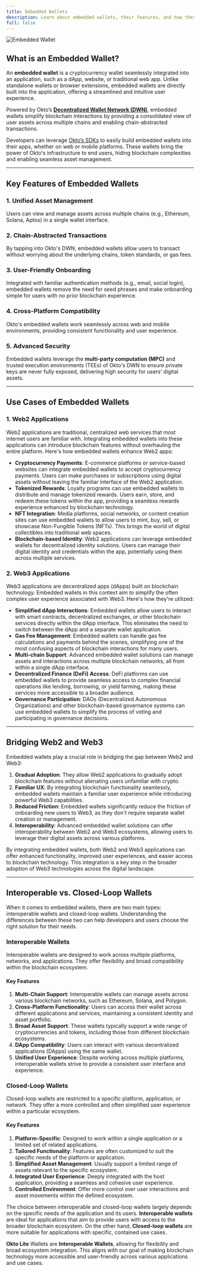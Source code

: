 ```yaml
---
title: Embedded Wallets
description: Learn about embedded wallets, their features, and how they simplify blockchain interactions by integrating Okto's Decentralized Wallet Network.
full: false
---
```


![Embedded Wallet](/images/embedded-wallet.png)

## What is an Embedded Wallet?

An **embedded wallet** is a cryptocurrency wallet seamlessly integrated into an application, such as a dApp, website, or traditional web app. Unlike standalone wallets or browser extensions, embedded wallets are directly built into the application, offering a streamlined and intuitive user experience. 

Powered by Okto’s [**Decentralized Wallet Network (DWN)**](#), embedded wallets simplify blockchain interactions by providing a consolidated view of user assets across multiple chains and enabling chain-abstracted transactions.

Developers can leverage [Okto’s SDKs](../okto-sdk/supported-sdk-platforms) to easily build embedded wallets into their apps, whether on web or mobile platforms. These wallets bring the power of Okto's infrastructure to end users, hiding blockchain complexities and enabling seamless asset management.

---

## Key Features of Embedded Wallets

### 1. **Unified Asset Management**
Users can view and manage assets across multiple chains (e.g., Ethereum, Solana, Aptos) in a single wallet interface.

### 2. **Chain-Abstracted Transactions**
By tapping into Okto's DWN, embedded wallets allow users to transact without worrying about the underlying chains, token standards, or gas fees.

### 3. **User-Friendly Onboarding**
Integrated with familiar authentication methods (e.g., email, social login), embedded wallets remove the need for seed phrases and make onboarding simple for users with no prior blockchain experience.

### 4. **Cross-Platform Compatibility**
Okto's embedded wallets work seamlessly across web and mobile environments, providing consistent functionality and user experience.

### 5. **Advanced Security**
Embedded wallets leverage the **multi-party computation (MPC)** and trusted execution environments (TEEs) of Okto's DWN to ensure private keys are never fully exposed, delivering high security for users’ digital assets.

---

## Use Cases of Embedded Wallets

### 1. **Web2 Applications**
Web2 applications are traditional, centralized web services that most internet users are familiar with. Integrating embedded wallets into these applications can introduce blockchain features without overhauling the entire platform. Here's how embedded wallets enhance Web2 apps:
- **Cryptocurrency Payments**: E-commerce platforms or service-based websites can integrate embedded wallets to accept cryptocurrency payments. Users can make purchases or subscriptions using digital assets without leaving the familiar interface of the Web2 application.
- **Tokenized Rewards**: Loyalty programs can use embedded wallets to distribute and manage tokenized rewards. Users earn, store, and redeem these tokens within the app, providing a seamless rewards experience enhanced by blockchain technology.
- **NFT Integration**: Media platforms, social networks, or content creation sites can use embedded wallets to allow users to mint, buy, sell, or showcase Non-Fungible Tokens (NFTs). This brings the world of digital collectibles into traditional web spaces.
- **Blockchain-based Identity**: Web2 applications can leverage embedded wallets for decentralized identity solutions. Users can manage their digital identity and credentials within the app, potentially using them across multiple services.


### 2. **Web3 Applications**
Web3 applications are decentralized apps (dApps) built on blockchain technology. Embedded wallets in this context aim to simplify the often complex user experience associated with Web3. Here's how they're utilized:
- **Simplified dApp Interactions**: Embedded wallets allow users to interact with smart contracts, decentralized exchanges, or other blockchain services directly within the dApp interface. This eliminates the need to switch between the dApp and a separate wallet application.
- **Gas Fee Management**: Embedded wallets can handle gas fee calculations and payments behind the scenes, simplifying one of the most confusing aspects of blockchain interactions for many users.
- **Multi-chain Support**: Advanced embedded wallet solutions can manage assets and interactions across multiple blockchain networks, all from within a single dApp interface.
- **Decentralized Finance (DeFi) Access**: DeFi platforms can use embedded wallets to provide seamless access to complex financial operations like lending, borrowing, or yield farming, making these services more accessible to a broader audience.
- **Governance Participation**: DAOs (Decentralized Autonomous Organizations) and other blockchain-based governance systems can use embedded wallets to simplify the process of voting and participating in governance decisions.

---

## Bridging Web2 and Web3

Embedded wallets play a crucial role in bridging the gap between Web2 and Web3:
1. **Gradual Adoption**: They allow Web2 applications to gradually adopt blockchain features without alienating users unfamiliar with crypto.
2. **Familiar UX**: By integrating blockchain functionality seamlessly, embedded wallets maintain a familiar user experience while introducing powerful Web3 capabilities.
3. **Reduced Friction**: Embedded wallets significantly reduce the friction of onboarding new users to Web3, as they don't require separate wallet creation or management.
4. **Interoperability**: Advanced embedded wallet solutions can offer interoperability between Web2 and Web3 ecosystems, allowing users to leverage their digital assets across various platforms.

By integrating embedded wallets, both Web2 and Web3 applications can offer enhanced functionality, improved user experiences, and easier access to blockchain technology. This integration is a key step in the broader adoption of Web3 technologies across the digital landscape.

---

## Interoperable vs. Closed-Loop Wallets
When it comes to embedded wallets, there are two main types: interoperable wallets and closed-loop wallets. Understanding the differences between these two can help developers and users choose the right solution for their needs.

### Interoperable Wallets
Interoperable wallets are designed to work across multiple platforms, networks, and applications. They offer flexibility and broad compatibility within the blockchain ecosystem.

#### Key Features
1. **Multi-Chain Support**: Interoperable wallets can manage assets across various blockchain networks, such as Ethereum, Solana, and Polygon.
2. **Cross-Platform Functionality**: Users can access their wallet across different applications and services, maintaining a consistent identity and asset portfolio.
3. **Broad Asset Support**: These wallets typically support a wide range of cryptocurrencies and tokens, including those from different blockchain ecosystems.
4. **DApp Compatibility**: Users can interact with various decentralized applications (DApps) using the same wallet.
5. **Unified User Experience**: Despite working across multiple platforms, interoperable wallets strive to provide a consistent user interface and experience.

### Closed-Loop Wallets
Closed-loop wallets are restricted to a specific platform, application, or network. They offer a more controlled and often simplified user experience within a particular ecosystem.

#### Key Features
1. **Platform-Specific**: Designed to work within a single application or a limited set of related applications.
2. **Tailored Functionality**: Features are often customized to suit the specific needs of the platform or application.
3. **Simplified Asset Management**: Usually support a limited range of assets relevant to the specific ecosystem.
4. **Integrated User Experience**: Deeply integrated with the host application, providing a seamless and cohesive user experience.
5. **Controlled Environment**: Offer more control over user interactions and asset movements within the defined ecosystem.

The choice between interoperable and closed-loop wallets largely depends on the specific needs of the application and its users. **Interoperable wallets** are ideal for applications that aim to provide users with access to the broader blockchain ecosystem. On the other hand, **Closed-loop wallets** are more suitable for applications with specific, contained use cases.

**Okto Lite** Wallets are **Interoperable Wallets**, allowing for flexibility and broad ecosystem integration. This aligns with our goal of making blockchain technology more accessible and user-friendly across various applications and use cases.


